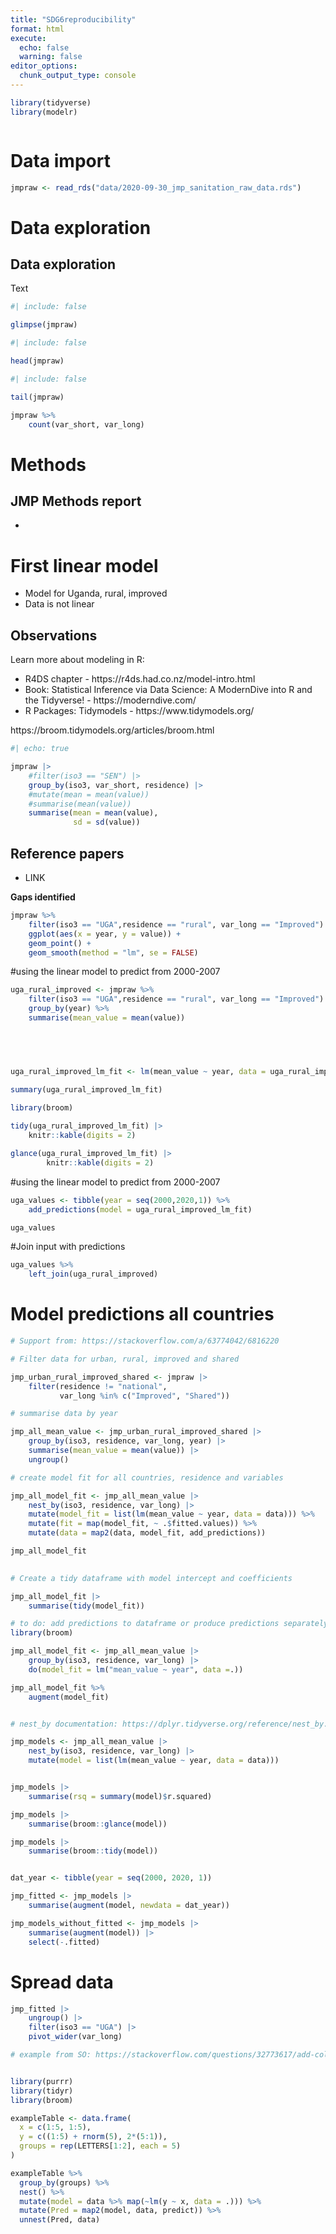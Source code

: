 ```yaml
---
title: "SDG6reproducibility"
format: html
execute:
  echo: false
  warning: false
editor_options: 
  chunk_output_type: console
---
```


```r
library(tidyverse)
library(modelr)
```

```r
```

# Data import

```r
jmpraw <- read_rds("data/2020-09-30_jmp_sanitation_raw_data.rds")
```

# Data exploration

## Data exploration

Text

```r
#| include: false 

glimpse(jmpraw)
```

```r
#| include: false 

head(jmpraw)
```

```r
#| include: false 

tail(jmpraw)
```
```r
jmpraw %>% 
    count(var_short, var_long) 

```



# Methods

## JMP Methods report

- 


# First linear model

- Model for Uganda, rural, improved
- Data is not linear

## Observations

Learn more about modeling in R:

-   R4DS chapter - https://r4ds.had.co.nz/model-intro.html
-   Book: Statistical Inference via Data Science: A ModernDive into R and the Tidyverse! - https://moderndive.com/
-   R Packages: Tidymodels - https://www.tidymodels.org/

https://broom.tidymodels.org/articles/broom.html



```r
#| echo: true

jmpraw |> 
    #filter(iso3 == "SEN") |> 
    group_by(iso3, var_short, residence) |> 
    #mutate(mean = mean(value))
    #summarise(mean(value))
    summarise(mean = mean(value),
              sd = sd(value))

```

## Reference papers

- LINK

**Gaps identified**

```r
jmpraw %>% 
    filter(iso3 == "UGA",residence == "rural", var_long == "Improved") %>% 
    ggplot(aes(x = year, y = value)) +
    geom_point() +
    geom_smooth(method = "lm", se = FALSE)

```



#using the linear model to predict from 2000-2007




```r

uga_rural_improved <- jmpraw %>%  
    filter(iso3 == "UGA",residence == "rural", var_long == "Improved") %>%  
    group_by(year) %>% 
    summarise(mean_value = mean(value))



    
```

```r

uga_rural_improved_lm_fit <- lm(mean_value ~ year, data = uga_rural_improved)

summary(uga_rural_improved_lm_fit)
    
library(broom)

tidy(uga_rural_improved_lm_fit) |>  
    knitr::kable(digits = 2)

glance(uga_rural_improved_lm_fit) |> 
        knitr::kable(digits = 2)

```
#using the linear model to predict from 2000-2007
```r

 
uga_values <- tibble(year = seq(2000,2020,1)) %>%
    add_predictions(model = uga_rural_improved_lm_fit)

uga_values         
```

#Join input with predictions
```r
uga_values %>% 
    left_join(uga_rural_improved)
```

# Model predictions all countries

```r

# Support from: https://stackoverflow.com/a/63774042/6816220

# Filter data for urban, rural, improved and shared

jmp_urban_rural_improved_shared <- jmpraw |> 
    filter(residence != "national",
           var_long %in% c("Improved", "Shared"))

# summarise data by year

jmp_all_mean_value <- jmp_urban_rural_improved_shared |> 
    group_by(iso3, residence, var_long, year) |> 
    summarise(mean_value = mean(value)) |> 
    ungroup() 

# create model fit for all countries, residence and variables 

jmp_all_model_fit <- jmp_all_mean_value |> 
    nest_by(iso3, residence, var_long) |> 
    mutate(model_fit = list(lm(mean_value ~ year, data = data))) %>% 
    mutate(fit = map(model_fit, ~ .$fitted.values)) %>% 
    mutate(data = map2(data, model_fit, add_predictions))

jmp_all_model_fit

    
# Create a tidy dataframe with model intercept and coefficients

jmp_all_model_fit |> 
    summarise(tidy(model_fit))

# to do: add predictions to dataframe or produce predictions separately 
library(broom)

jmp_all_model_fit <- jmp_all_mean_value |> 
    group_by(iso3, residence, var_long) |> 
    do(model_fit = lm("mean_value ~ year", data =.))

jmp_all_model_fit %>% 
    augment(model_fit)



```

```r

# nest_by documentation: https://dplyr.tidyverse.org/reference/nest_by.html

jmp_models <- jmp_all_mean_value |> 
    nest_by(iso3, residence, var_long) |> 
    mutate(model = list(lm(mean_value ~ year, data = data))) 


jmp_models |> 
    summarise(rsq = summary(model)$r.squared)

jmp_models |> 
    summarise(broom::glance(model))

jmp_models |> 
    summarise(broom::tidy(model))


dat_year <- tibble(year = seq(2000, 2020, 1))

jmp_fitted <- jmp_models |> 
    summarise(augment(model, newdata = dat_year))

jmp_models_without_fitted <- jmp_models |> 
    summarise(augment(model)) |> 
    select(-.fitted)


```


# Spread data

```r

jmp_fitted |> 
    ungroup() |> 
    filter(iso3 == "UGA") |> 
    pivot_wider(var_long)

```


```r
# example from SO: https://stackoverflow.com/questions/32773617/add-column-of-predicted-values-to-data-frame-with-dplyr


library(purrr)
library(tidyr)
library(broom)

exampleTable <- data.frame(
  x = c(1:5, 1:5),
  y = c((1:5) + rnorm(5), 2*(5:1)),
  groups = rep(LETTERS[1:2], each = 5)
)

exampleTable %>% 
  group_by(groups) %>%
  nest() %>% 
  mutate(model = data %>% map(~lm(y ~ x, data = .))) %>% 
  mutate(Pred = map2(model, data, predict)) %>% 
  unnest(Pred, data)

```


